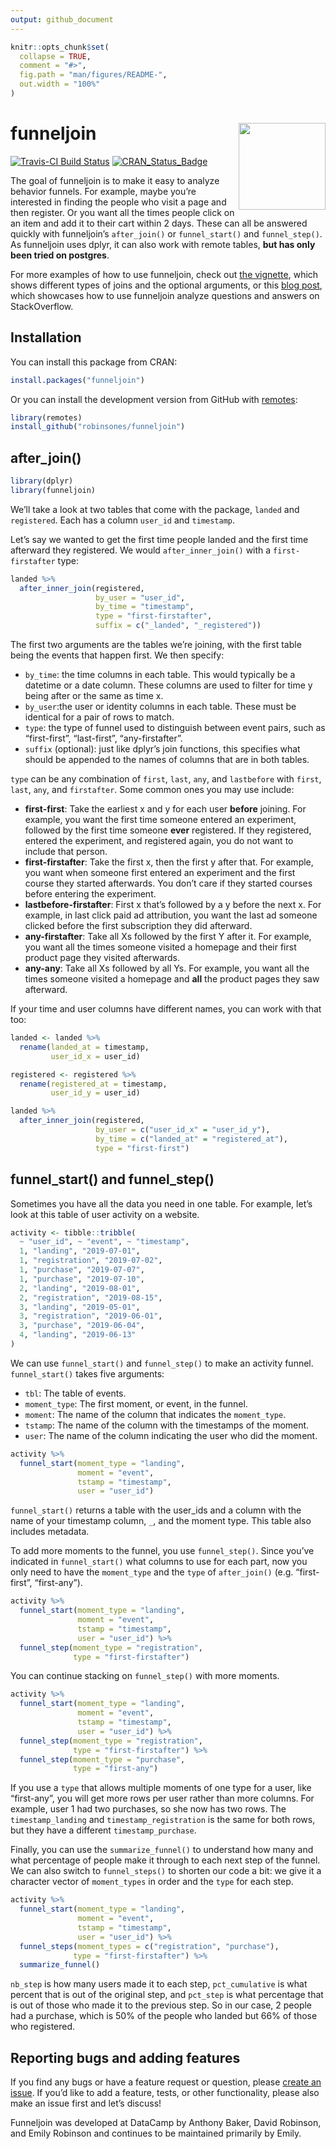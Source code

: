 ```yaml
---
output: github_document
---
```


<!-- README.md is generated from README.Rmd. Please edit that file -->

```r
knitr::opts_chunk$set(
  collapse = TRUE,
  comment = "#>",
  fig.path = "man/figures/README-",
  out.width = "100%"
)
```

# funneljoin <img src='man/figures/logo.png' align="right" height="139" />

[![Travis-CI Build Status](https://travis-ci.org/robinsones/funneljoin.svg?branch=master)](https://travis-ci.org/robinsones/funneljoin)
[![CRAN_Status_Badge](http://www.r-pkg.org/badges/version/funneljoin)](https://cran.r-project.org/package=funneljoin)

The goal of funneljoin is to make it easy to analyze behavior funnels. For example, maybe you're interested in finding the people who visit a page and then register. Or you want all the times people click on an item and add it to their cart within 2 days. These can all be answered quickly with funneljoin's `after_join()` or `funnel_start()` and `funnel_step()`. As funneljoin uses dplyr, it can also work with remote tables, **but has only been tried on postgres**. 

For more examples of how to use funneljoin, check out [the vignette](https://CRAN.R-project.org/package=funneljoin/vignettes/funneljoin.html), which shows different types of joins and the optional arguments, or this [blog post](https://hookedondata.org/introducing-the-funneljoin-package/), which showcases how to use funneljoin analyze questions and answers on StackOverflow. 

## Installation

You can install this package from CRAN:

```r
install.packages("funneljoin")
```

Or you can install the development version from GitHub with [remotes](https://github.com/r-lib/remotes):

```r
library(remotes)
install_github("robinsones/funneljoin")
```

## after_join()

```r
library(dplyr)
library(funneljoin)
```

We'll take a look at two tables that come with the package, `landed` and `registered`. Each has a column `user_id` and `timestamp`.

Let's say we wanted to get the first time people landed and the first time afterward they registered. We would `after_inner_join()` with a `first-firstafter` type: 

```r
landed %>%
  after_inner_join(registered, 
                   by_user = "user_id",
                   by_time = "timestamp",
                   type = "first-firstafter",
                   suffix = c("_landed", "_registered"))
```

The first two arguments are the tables we're joining, with the first table being the events that happen first. We then specify: 

  - `by_time`: the time columns in each table. This would typically be a datetime or a date column. These columns are used to filter for time y being after or the same as time x.
  - `by_user`:the user or identity columns in each table. These must be identical for a pair of rows to match.
  - `type`: the type of funnel used to distinguish between event pairs, such as "first-first", "last-first", "any-firstafter".
  - `suffix` (optional): just like dplyr’s join functions, this specifies what should be appended to the names of columns that are in both tables.

`type` can be any combination of `first`, `last`, `any`, and `lastbefore` with `first`, `last`,  `any`, and `firstafter`. Some common ones you may use include:  

  - **first-first**: Take the earliest x and y for each user **before** joining. For example, you want the first time someone entered an experiment, followed by the first time someone **ever** registered. If they registered, entered the experiment, and registered again, you do not want to include that person. 
  - **first-firstafter**: Take the first x, then the first y after that. For example, you want when someone first entered an experiment and the first course they started afterwards. You don't care if they started courses before entering the experiment. 
  - **lastbefore-firstafter**: First x that's followed by a y before the next x. For example, in last click paid ad attribution, you want the last ad someone clicked before the first subscription they did afterward. 
  - **any-firstafter**: Take all Xs followed by the first Y after it. For example, you want all the times someone visited a homepage and their first product page they visited afterwards.
  - **any-any**: Take all Xs followed by all Ys. For example, you want all the times someone visited a homepage and **all** the product pages they saw afterward. 

If your time and user columns have different names, you can work with that too: 

```r
landed <- landed %>%
  rename(landed_at = timestamp,
         user_id_x = user_id)

registered <- registered %>%
  rename(registered_at = timestamp,
         user_id_y = user_id)
```

```r
landed %>%
  after_inner_join(registered, 
                   by_user = c("user_id_x" = "user_id_y"),
                   by_time = c("landed_at" = "registered_at"),
                   type = "first-first")
```

## funnel_start() and funnel_step()

Sometimes you have all the data you need in one table. For example, let's look at this table of user activity on a website. 

```r
activity <- tibble::tribble(
  ~ "user_id", ~ "event", ~ "timestamp",
  1, "landing", "2019-07-01",
  1, "registration", "2019-07-02",
  1, "purchase", "2019-07-07",
  1, "purchase", "2019-07-10",
  2, "landing", "2019-08-01",
  2, "registration", "2019-08-15",
  3, "landing", "2019-05-01",
  3, "registration", "2019-06-01",
  3, "purchase", "2019-06-04",
  4, "landing", "2019-06-13"
)
```

We can use `funnel_start()` and `funnel_step()` to make an activity funnel. `funnel_start()` takes five arguments: 

  - `tbl`: The table of events.
  - `moment_type`: The first moment, or event, in the funnel.
  - `moment`: The name of the column that indicates the `moment_type`.
  - `tstamp`: The name of the column with the timestamps of the moment. 
  - `user`: The name of the column indicating the user who did the moment.

```r
activity %>%
  funnel_start(moment_type = "landing", 
               moment = "event", 
               tstamp = "timestamp", 
               user = "user_id")
```

`funnel_start()` returns a table with the user_ids and a column with the name of your timestamp column, `_`, and the moment type. This table also includes metadata.  

To add more moments to the funnel, you use `funnel_step()`. Since you've indicated in `funnel_start()` what columns to use for each part, now you only need to have the `moment_type` and the `type` of `after_join()` (e.g. "first-first", "first-any"). 

```r
activity %>%
  funnel_start(moment_type = "landing", 
               moment = "event", 
               tstamp = "timestamp", 
               user = "user_id") %>%
  funnel_step(moment_type = "registration",
              type = "first-firstafter")
```

You can continue stacking on `funnel_step()` with more moments. 

```r
activity %>%
  funnel_start(moment_type = "landing", 
               moment = "event", 
               tstamp = "timestamp", 
               user = "user_id") %>%
  funnel_step(moment_type = "registration",
              type = "first-firstafter") %>%
  funnel_step(moment_type = "purchase",
              type = "first-any")
```

If you use a `type` that allows multiple moments of one type for a user, like "first-any", you will get more rows per user rather than more columns. For example, user 1 had two purchases, so she now has two rows. The `timestamp_landing` and `timestamp_registration` is the same for both rows, but they have a different `timestamp_purchase`. 

Finally, you can use the `summarize_funnel()` to understand how many and what percentage of people make it through to each next step of the funnel. We can also switch to `funnel_steps()` to shorten our code a bit: we give it a character vector of `moment_types` in order and the `type` for each step. 

```r
activity %>%
  funnel_start(moment_type = "landing", 
               moment = "event", 
               tstamp = "timestamp", 
               user = "user_id") %>%
  funnel_steps(moment_types = c("registration", "purchase"),
              type = "first-firstafter") %>%
  summarize_funnel()
```

`nb_step` is how many users made it to each step, `pct_cumulative` is what percent that is out of the original step, and `pct_step` is what percentage that is out of those who made it to the previous step. So in our case, 2 people had a purchase, which is 50% of the people who landed but 66% of those who registered.

## Reporting bugs and adding features

If you find any bugs or have a feature request or question, please [create an issue](https://github.com/robinsones/funneljoin/issues/new). If you'd like to add a feature, tests, or other functionality, please also make an issue first and let's discuss! 

Funneljoin was developed at DataCamp by Anthony Baker, David Robinson, and Emily Robinson and continues to be maintained primarily by Emily.
